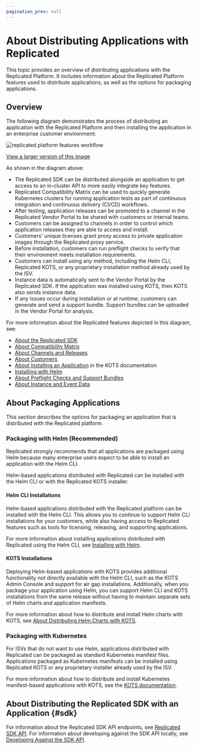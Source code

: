 ```yaml
---
pagination_prev: null
---
```



# About Distributing Applications with Replicated

This topic provides an overview of distributing applications with the Replicated Platform. It includes information about the Replicated Platform features used to distribute applications, as well as the options for packaging applications.

## Overview

<Replicated/>

The following diagram demonstrates the process of distributing an application with the Replicated Platform and then installing the application in an enterprise customer environment:

![replicated platform features workflow](/images/replicated-platform.png)

[View a larger version of this image](/images/replicated-platform.png)

As shown in the diagram above:
* The Replicated SDK can be distributed alongside an application to get access to an in-cluster API to more easily integrate key features.
* Replicated Compatibility Matrix can be used to quickly generate Kubernetes clusters for running application tests as part of continuous integration and continuous delivery (CI/CD) workflows.
* After testing, application releases can be promoted to a channel in the Replicated Vendor Portal to be shared with customers or internal teams.
* Customers can be assigned to channels in order to control which application releases they are able to access and install.
* Customers' unique licenses grant proxy access to private application images through the Replicated proxy service.
* Before installation, customers can run preflight checks to verify that their environment meets installation requirements.
* Customers can install using any method, including the Helm CLI, Replicated KOTS, or any proprietary installation method already used by the ISV.
* Instance data is automatically sent to the Vendor Portal by the Replicated SDK. If the application was installed using KOTS, then KOTS also sends instance data.
* If any issues occur during installation or at runtime, customers can generate and send a support bundle. Support bundles can be uploaded in the Vendor Portal for analysis.

For more information about the Replicated features depicted in this diagram, see:
* [About the Replicated SDK](replicated-sdk-overview)
* [About Compatibility Matrix](testing-about)
* [About Channels and Releases](releases-about)
* [About Customers](licenses-about)
* [About Installing an Application](/enterprise/installing-overview) in the KOTS documentation
* [Installing with Helm](install-with-helm)
* [About Preflight Checks and Support Bundles](preflight-support-bundle-about)
* [About Instance and Event Data](instance-insights-event-data)

## About Packaging Applications

This section describes the options for packaging an application that is distributed with the Replicated platform.
### Packaging with Helm (Recommended)

<Helm/>

Replicated strongly recommends that all applications are packaged using Helm because many enterprise users expect to be able to install an application with the Helm CLI. 

Helm-based applications distributed with Replicated can be installed with the Helm CLI or with the Replicated KOTS installer.

#### Helm CLI Installations

Helm-based applications distributed with the Replicated platform can be installed with the Helm CLI. This allows you to continue to support Helm CLI installations for your customers, while also having access to Replicated features such as tools for licensing, releasing, and supporting applications.

For more information about installing applications distributed with Replicated using the Helm CLI, see [Installing with Helm](install-with-helm).

#### KOTS Installations

<Kots/>

Deploying Helm-based applications with KOTS provides additional functionality not directly available with the Helm CLI, such as the KOTS Admin Console and support for air gap installations. Additionally, when you package your application using Helm, you can support Helm CLI and KOTS installations from the same release without having to maintain separate sets of Helm charts and application manifests.

For more information about how to distribute and install Helm charts with KOTS, see [About Distributing Helm Charts with KOTS](/vendor/helm-native-about).

<KotsEntitlement/>

### Packaging with Kubernetes

For ISVs that do not want to use Helm, applications distributed with Replicated can be packaged as standard Kubernetes manifest files. Applications packaged as Kubernetes manifests can be installed using Replicated KOTS or any proprietary installer already used by the ISV.

<Kots/>

For more information about how to distribute and install Kubernetes manifest-based applications with KOTS, see the [KOTS documentation](../intro-kots).

<KotsEntitlement/>

## About Distributing the Replicated SDK with an Application {#sdk}

<SDKOverview/>

For information about the Replicated SDK API endpoints, see [Replicated SDK API](/reference/replicated-sdk-apis). For information about developing against the SDK API locally, see [Developing Against the SDK API](replicated-sdk-development).